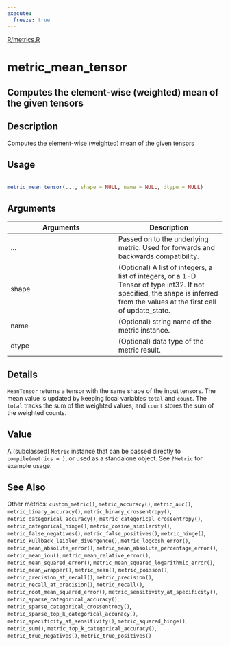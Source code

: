 ```yaml
---
execute:
  freeze: true
---
```


[R/metrics.R](https://github.com/rstudio/keras//blob/main/R/metrics.R#L1144) 

# metric_mean_tensor

## Computes the element-wise (weighted) mean of the given tensors

## Description
 Computes the element-wise (weighted) mean of the given tensors 


## Usage
```r
 
metric_mean_tensor(..., shape = NULL, name = NULL, dtype = NULL) 
```

## Arguments
|Arguments|Description|
|---|---|
| ... | Passed on to the underlying metric. Used for forwards and backwards compatibility. |
| shape | (Optional) A list of integers, a list of integers, or a 1-D Tensor of type int32. If not specified, the shape is inferred from the values at the first call of update_state. |
| name | (Optional) string name of the metric instance. |
| dtype | (Optional) data type of the metric result. |

## Details
 `MeanTensor` returns a tensor with the same shape of the input tensors. The mean value is updated by keeping local variables `total` and `count`. The `total` tracks the sum of the weighted values, and `count` stores the sum of the weighted counts. 


## Value
 A (subclassed) `Metric` instance that can be passed directly to `compile(metrics = )`, or used as a standalone object. See `?Metric` for example usage. 



## See Also
 Other metrics:  `custom_metric()`, `metric_accuracy()`, `metric_auc()`, `metric_binary_accuracy()`, `metric_binary_crossentropy()`, `metric_categorical_accuracy()`, `metric_categorical_crossentropy()`, `metric_categorical_hinge()`, `metric_cosine_similarity()`, `metric_false_negatives()`, `metric_false_positives()`, `metric_hinge()`, `metric_kullback_leibler_divergence()`, `metric_logcosh_error()`, `metric_mean_absolute_error()`, `metric_mean_absolute_percentage_error()`, `metric_mean_iou()`, `metric_mean_relative_error()`, `metric_mean_squared_error()`, `metric_mean_squared_logarithmic_error()`, `metric_mean_wrapper()`, `metric_mean()`, `metric_poisson()`, `metric_precision_at_recall()`, `metric_precision()`, `metric_recall_at_precision()`, `metric_recall()`, `metric_root_mean_squared_error()`, `metric_sensitivity_at_specificity()`, `metric_sparse_categorical_accuracy()`, `metric_sparse_categorical_crossentropy()`, `metric_sparse_top_k_categorical_accuracy()`, `metric_specificity_at_sensitivity()`, `metric_squared_hinge()`, `metric_sum()`, `metric_top_k_categorical_accuracy()`, `metric_true_negatives()`, `metric_true_positives()` 

